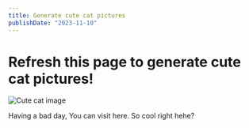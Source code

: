 ```yaml
---
title: Generate cute cat pictures
publishDate: "2023-11-10"
---
```


# Refresh this page to generate cute cat pictures!

![Cute cat image](https://cataas.com/cat/cute)

Having a bad day, You can visit here. So cool right hehe?